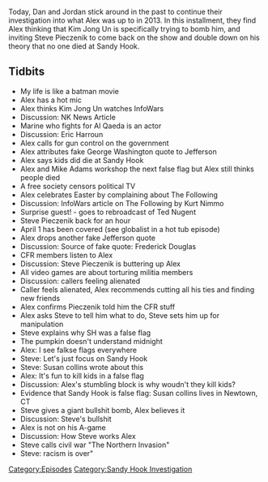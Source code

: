 {{DEFAULTSORT:
    #_EPISODE_0339:March 29-April 1, 2013
}}{{Episode
    | title             = March 29-April 1, 2013
    | caption           = [https://knowledgefight.libsyn.com/knowledge-fight-march-29-april-1-2013 Listen to this episode on Libsyn]
    | episodeNumber     = 339
    | length            = 01:28:09
    | airDate           = September 4, 2019
    | coverageStartDate = March 29, 2013
    | coverageEndDate   = April 1, 2013
    | episodeType       = [[:Category:Sandy Hook Investigation|Sandy Hook Investigation]]
    | appearance        = [[Mike Adams]], [[Steve Pieczenik]], [[Kurt Nimmo]], [[Ted Nugent]], [[Susan Collins]]
    | previousEpisode   = [[338: March 27-28, 2013]]
    | nextEpisode       = [[340: All About Steve]]
}}

{{Stub}}

Today, Dan and Jordan stick around in the past to continue their investigation into what Alex was up to in 2013. In this installment, they find Alex thinking that Kim Jong Un is specifically trying to bomb him, and inviting Steve Pieczenik to come back on the show and double down on his theory that no one died at Sandy Hook.

==Tidbits==

*My life is like a batman movie
*Alex has a hot mic
*Alex thinks Kim Jong Un watches InfoWars
*Discussion: NK News Article
*Marine who fights for Al Qaeda is an actor
*Discussion: Eric Harroun
*Alex calls for gun control on the government
*Alex attributes fake George Washington quote to Jefferson
*Alex says kids did die at Sandy Hook
*Alex and Mike Adams workshop the next false flag but Alex still thinks people died
*A free society censors political TV
*Alex celebrates Easter by complaining about The Following
*Discussion: InfoWars article on The Following by Kurt Nimmo
*Surprise guest! - goes to rebroadcast of Ted Nugent
*Steve Pieczenik back for an hour
*April 1 has been covered (see globalist in a hot tub episode)
*Alex drops another fake Jefferson quote
*Discussion: Source of fake quote: Frederick Douglas
*CFR members listen to Alex
*Discussion: Steve Pieczenik is buttering up Alex
*All video games are about torturing militia members
*Discussion: callers feeling alienated
*Caller feels alienated, Alex recommends cutting all his ties and finding new friends
*Alex confirms Pieczenik told him the CFR stuff
*Alex asks Steve to tell him what to do, Steve sets him up for manipulation
*Steve explains why SH was a false flag
*The pumpkin doesn't understand midnight
*Alex: I see falkse flags everywhere
*Steve: Let's just focus on Sandy Hook
*Steve: Susan collins wrote about this
*Alex: It's fun to kill kids in a false flag
*Discussion: Alex's stumbling block is why woudn't they kill kids?
*Evidence that Sandy Hook is false flag: Susan collins lives in Newtown, CT
*Steve gives a giant bullshit bomb, Alex believes it
*Discussion: Steve's bullshit
*Alex is not on his A-game
*Discussion: How Steve works Alex
*Steve calls civil war "The Northern Invasion"
*Steve: racism is over"

[[Category:Episodes]]
[[Category:Sandy Hook Investigation]]
